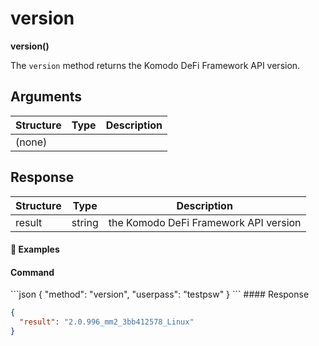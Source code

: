 
# version

**version()**

The `version` method returns the Komodo DeFi Framework API version.

## Arguments

| Structure | Type | Description |
| --------- | ---- | ----------- |
| (none)    |      |             |

## Response

| Structure | Type   | Description               |
| --------- | ------ | ------------------------- |
| result    | string | the Komodo DeFi Framework API version |

#### 📌 Examples

#### Command

<CodeGroup title="" tag="POST" label="version" mm2MethodDecorate="true">
  ```json
  {
    "method": "version",
    "userpass": "testpsw"
  }
  ```
</CodeGroup>

<CollapsibleSection expandedText="Hide Response" collapsedText="Show Response">
  #### Response

  ```json
  {
    "result": "2.0.996_mm2_3bb412578_Linux"
  }
  ```
</CollapsibleSection>
